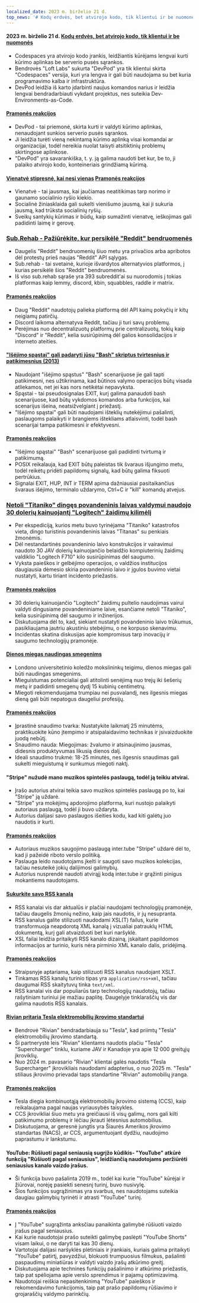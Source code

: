 ```yaml
---
localized_date: 2023 m. birželio 21 d.
top_news: '# Kodų erdvės, bet atvirojo kodo, tik klientui ir be nuomonės'
---
```




<CallToAction />

<Steps>

#### 2023 m. birželio 21 d. [Kodų erdvės, bet atvirojo kodo, tik klientui ir be nuomonės](https://devpod.sh/)

- Codespaces yra atvirojo kodo įrankis, leidžiantis kūrėjams lengvai kurti kūrimo aplinkas be serverio pusės sąrankos.
- Bendrovės "Loft Labs" sukurta "DevPod" yra tik klientui skirta "Codespaces" versija, kuri yra lengva ir gali būti naudojama su bet kuria programavimo kalba ir infrastruktūra.
- DevPod leidžia iš karto įdarbinti naujus komandos narius ir leidžia lengvai bendradarbiauti vykdant projektus, nes suteikia Dev-Environments-as-Code.

#### [Pramonės reakcijos](http://news.ycombinator.com/item?id=36407477)

- DevPod - tai priemonė, skirta kurti ir valdyti kūrimo aplinkas, nenaudojant sunkios serverio pusės sąrankos.
- Ji leidžia turėti vieną nekintamą kūrimo aplinką visai komandai ar organizacijai, todėl nereikia nuolat taisyti atsitiktinių problemų skirtingose aplinkose.
- "DevPod" yra savarankiška, t. y. ją galima naudoti bet kur, be to, ji palaiko atvirojo kodo, konteineriais grindžiamą kūrimą.

#### [Vienatvė stipresnė, kai nesi vienas](https://pubmed.ncbi.nlm.nih.gov/37293324/) [Pramonės reakcijos](http://news.ycombinator.com/item?id=36403280)

- Vienatvė - tai jausmas, kai jaučiamas neatitikimas tarp norimo ir gaunamo socialinio ryšio kiekio.
- Socialinė žiniasklaida gali sukelti vienišumo jausmą, kai ji sukuria jausmą, kad trūksta socialinių ryšių.
- Sveikų santykių kūrimas ir būdų, kaip sumažinti vienatvę, ieškojimas gali padidinti laimę ir gerovę.

### [Sub.Rehab - Pažiūrėkite, kur persikėlė "Reddit" bendruomenės](https://sub.rehab/)

- Daugelis "Reddit" bendruomenių šiuo metu yra privačios arba apribotos dėl protestų prieš naujas "Reddit" API sąlygas.
- Sub.rehab - tai svetainė, kurioje išvardytos alternatyvios platformos, į kurias persikėlė šios "Reddit" bendruomenės.
- Iš viso sub.rehab sąraše yra 393 subreddit'ai su nuorodomis į tokias platformas kaip lemmy, discord, kbin, squabbles, raddle ir matrix.

#### [Pramonės reakcijos](http://news.ycombinator.com/item?id=36401999)

- Daug "Reddit" naudotojų palieka platformą dėl API kainų pokyčių ir kitų neigiamų patirčių.
- Discord laikoma alternatyva Reddit, tačiau ji turi savų problemų.
- Perėjimas nuo decentralizuotų platformų prie centralizuotų, tokių kaip "Discord" ir "Reddit", kelia susirūpinimą dėl galios konsolidacijos ir interneto ateities.

#### ["Išėjimo spąstai" gali padaryti jūsų "Bash" skriptus tvirtesnius ir patikimesnius (2013)](http://redsymbol.net/articles/bash-exit-traps/)

- Naudojant "išėjimo spąstus" "Bash" scenarijuose jie gali tapti patikimesni, nes užtikrinama, kad būtinos valymo operacijos būtų visada atliekamos, net jei kas nors netikėtai nepavyksta.
- Spąstai - tai pseudosignalas EXIT, kurį galima panaudoti bash scenarijuose, kad būtų vykdomos komandos arba funkcijos, kai scenarijus išeina, neatsižvelgiant į priežastį.
- "Išėjimo spąstai" gali būti naudojami išteklių nutekėjimui pašalinti, paslaugoms palaikyti ir brangiems ištekliams atlaisvinti, todėl bash scenarijai tampa patikimesni ir efektyvesni.

#### [Pramonės reakcijos](http://news.ycombinator.com/item?id=36400465)

- "Išėjimo spąstai" "Bash" scenarijuose gali padidinti tvirtumą ir patikimumą.
- POSIX reikalauja, kad EXIT būtų paleistas tik švaraus išjungimo metu, todėl reikėtų pridėti papildomų signalų, kad būtų galima fiksuoti pertrūkius.
- Signalai EXIT, HUP, INT ir TERM apima dažniausiai pasitaikančius švaraus išėjimo, terminalo uždarymo, Ctrl+C ir "kill" komandų atvejus.

### [Netoli "Titaniko" dingęs povandeninis laivas valdymui naudojo 30 dolerių kainuojantį "Logitech" žaidimų kilimėlį](https://arstechnica.com/gaming/2023/06/submarine-missing-near-titanic-used-a-30-logitech-gamepad-for-steering/)

- Per ekspediciją, kurios metu buvo tyrinėjama "Titaniko" katastrofos vieta, dingo turistinis povandeninis laivas "Titanas" su penkiais žmonėmis.
- Dėl nestandartinės povandeninio laivo konstrukcijos ir vairavimui naudoto 30 JAV dolerių kainuojančio belaidžio kompiuterinių žaidimų valdiklio "Logitech F710" kilo susirūpinimas dėl saugumo.
- Vyksta paieškos ir gelbėjimo operacijos, o valdžios institucijos daugiausia dėmesio skiria povandeninio laivo ir įgulos buvimo vietai nustatyti, kartu tiriant incidento priežastis.

#### [Pramonės reakcijos](http://news.ycombinator.com/item?id=36407781)

- 30 dolerių kainuojančio "Logitech" žaidimų pultelio naudojimas vairui valdyti dingusiame povandeniniame laive, esančiame netoli "Titaniko", kelia susirūpinimą dėl saugumo ir inžinerijos.
- Diskutuojama dėl to, kad, siekiant nustatyti povandeninio laivo trūkumus, pasikliaujama jautriu akustiniu stebėjimu, o ne korpuso skenavimu.
- Incidentas skatina diskusijas apie kompromisus tarp inovacijų ir saugumo technologijų pramonėje.

#### [Dienos miegas naudingas smegenims](https://www.bbc.com/news/health-65950168)

- Londono universitetinio koledžo mokslininkų teigimu, dienos miegas gali būti naudingas smegenims.
- Mieguistumas potencialiai gali atitolinti senėjimą nuo trejų iki šešerių metų ir padidinti smegenų dydį 15 kubinių centimetrų.
- Miegoti rekomenduojama trumpiau nei pusvalandį, nes ilgesnis miegas dieną gali būti nepatogus daugeliui profesijų.

#### [Pramonės reakcijos](http://news.ycombinator.com/item?id=36399503)

- Įprastinė snaudimo tvarka: Nustatykite laikmatį 25 minutėms, praktikuokite kūno įtempimo ir atsipalaidavimo technikas ir įsivaizduokite juodą nebūtį.
- Snaudimo nauda: Miegojimas: žvalumo ir atsinaujinimo jausmas, didesnis produktyvumas likusią dienos dalį.
- Ideali snaudimo trukmė: 18-25 minutės, nes ilgesnis snaudimas gali sukelti mieguistumą ir sunkumus miegoti naktį.

#### "Stripe" nužudė mano muzikos spintelės paslaugą, todėl ją teikiu atvirai.

- Įrašo autorius atvirai teikia savo muzikos spintelės paslaugą po to, kai "Stripe" ją uždarė.
- "Stripe" yra mokėjimų apdorojimo platforma, kuri nustojo palaikyti autoriaus paslaugą, todėl ji buvo uždaryta.
- Autorius dalijasi savo paslaugos išeities kodu, kad kiti galėtų juo naudotis ir kurti.

#### [Pramonės reakcijos](http://news.ycombinator.com/item?id=36403607)

- Autoriaus muzikos saugojimo paslaugą inter.tube "Stripe" uždarė dėl to, kad ji pažeidė riboto verslo politiką.
- Paslauga leido naudotojams įkelti ir saugoti savo muzikos kolekcijas, tačiau nesuteikė jokių dalijimosi galimybių.
- Autorius nusprendė naudoti atvirąjį kodą inter.tube ir grąžinti pinigus mokantiems naudotojams.

#### [Sukurkite savo RSS kanalą](https://darekkay.com/blog/rss-styling/)

- RSS kanalai vis dar aktualūs ir plačiai naudojami technologijų pramonėje, tačiau daugelis žmonių nežino, kaip jais naudotis, ir jų nesupranta.
- RSS kanalus galite stilizuoti naudodami XSL(T) failus, kurie transformuoja neapdorotą XML kanalą į vizualiai patrauklų HTML dokumentą, kurį gali atvaizduoti bet kuri naršyklė.
- XSL failai leidžia pritaikyti RSS kanalo dizainą, įskaitant papildomos informacijos ar turinio, kuris nėra pirminio XML kanalo dalis, pridėjimą.

#### [Pramonės reakcijos](http://news.ycombinator.com/item?id=36401854)

- Straipsnyje aptariama, kaip stilizuoti RSS kanalus naudojant XSLT.
- Tinkamas RSS kanalų turinio tipas yra `application/rss+xml`, tačiau daugumai RSS skaitytuvų tinka `text/xml`.
- RSS kanalai vis dar populiarūs tarp technologijų naudotojų, tačiau rašytiniam turiniui jie mažiau paplitę. Daugelyje tinklaraščių vis dar galima naudotis RSS kanalais.

#### [Rivian pritaria Tesla elektromobilių įkrovimo standartui](https://ev-edition.com/2023/06/rivian-joins-forces-with-tesla-embracing-their-charging-standard-for-electric-vehicles/)

- Bendrovė "Rivian" bendradarbiauja su "Tesla", kad priimtų "Tesla" elektromobilių įkrovimo standartą.
- Ši partnerystė leis "Rivian" klientams naudotis plačiu "Tesla" "Supercharger" tinklu, kuriame JAV ir Kanadoje yra apie 12 000 greitųjų įkroviklių.
- Nuo 2024 m. pavasario "Rivian" klientai galės naudotis "Tesla Supercharger" įkrovikliais naudodami adapterius, o nuo 2025 m. "Tesla" stiliaus įkrovimo prievadai taps standartine "Rivian" automobilių įranga.

#### [Pramonės reakcijos](http://news.ycombinator.com/item?id=36403494)

- Tesla diegia kombinuotąją elektromobilių įkrovimo sistemą (CCS), kaip reikalaujama pagal naujas vyriausybės taisykles.
- CCS įkrovikliai šiuo metu yra greičiausi iš visų galimų, nors gali kilti patikimumo problemų ir lėčiau įkrauti lėtesnius automobilius.
- Diskutuojama, ar geresnė jungtis yra Šiaurės Amerikos įkrovimo standartas (NACS), ar CCS, argumentuojant dydžiu, naudojimo paprastumu ir lankstumu.

#### YouTube: Rūšiuoti pagal seniausią sugrįžo kūdikis- "YouTube" atkūrė funkciją "Rūšiuoti pagal seniausius", leidžiančią naudotojams peržiūrėti seniausius kanalo vaizdo įrašus.

- Ši funkcija buvo pašalinta 2019 m., todėl kai kurie "YouTube" kūrėjai ir žiūrovai, norėję pasiekti senesnį turinį, buvo nusivylę.
- Šios funkcijos sugrąžinimas yra svarbus, nes naudotojams suteikia daugiau galimybių tyrinėti ir atrasti "YouTube" turinį.

#### [Pramonės reakcijos](http://news.ycombinator.com/item?id=36410777)

- Į "YouTube" sugrąžinta anksčiau panaikinta galimybė rūšiuoti vaizdo įrašus pagal seniausius.
- Kai kurie naudotojai prašo suteikti galimybę paslėpti "YouTube Shorts" visam laikui, o ne daryti tai kas 30 dienų.
- Vartotojai dalijasi naršyklės plėtiniais ir įrankiais, kuriais galima pritaikyti "YouTube" patirtį, pavyzdžiui, blokuoti trumpuosius filmukus, pašalinti paspaudimų miniatiūras ir valdyti vaizdo įrašų atkūrimo greitį.
- Diskutuojama apie technines funkcijų pašalinimo ir atkūrimo priežastis, taip pat spėliojama apie verslo sprendimus ir pajamų optimizavimą.
- Naudotojai reiškia nepasitenkinimą "YouTube" paieškos ir rekomendavimo funkcijomis, taip pat prašo papildomų rūšiavimo ir grojaraščių valdymo parinkčių.

</Steps>
